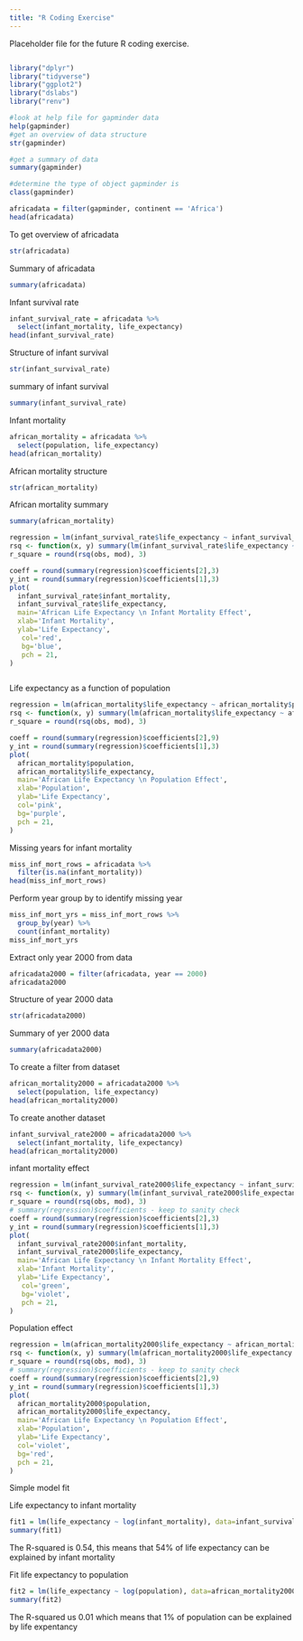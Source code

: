 ```yaml
---
title: "R Coding Exercise"
---
```


Placeholder file for the future R coding exercise.

```r


```

```r
library("dplyr")
library("tidyverse")
library("ggplot2")
library("dslabs")
library("renv")
```

```r
#look at help file for gapminder data
help(gapminder)
#get an overview of data structure
str(gapminder)
```

```r
#get a summary of data
summary(gapminder)
```

```r
#determine the type of object gapminder is
class(gapminder)
```

```r
africadata = filter(gapminder, continent == 'Africa')
head(africadata)
```

To get overview of africadata

```r
str(africadata)
```

Summary of africadata

```r
summary(africadata)
```

Infant survival rate

```r
infant_survival_rate = africadata %>%
  select(infant_mortality, life_expectancy)
head(infant_survival_rate)
```

Structure of infant survival

```r
str(infant_survival_rate)
```

summary of infant survival

```r
summary(infant_survival_rate)
```

Infant mortality

```r
african_mortality = africadata %>%
  select(population, life_expectancy)
head(african_mortality)
```

African mortality structure

```r
str(african_mortality)
```

African mortality summary

```r
summary(african_mortality)
```

```r
regression = lm(infant_survival_rate$life_expectancy ~ infant_survival_rate$infant_mortality)
rsq <- function(x, y) summary(lm(infant_survival_rate$life_expectancy ~ infant_survival_rate$infant_mortality))$r.squared
r_square = round(rsq(obs, mod), 3)

coeff = round(summary(regression)$coefficients[2],3)
y_int = round(summary(regression)$coefficients[1],3)
plot(
  infant_survival_rate$infant_mortality,
  infant_survival_rate$life_expectancy,
  main='African Life Expectancy \n Infant Mortality Effect',
  xlab='Infant Mortality',
  ylab='Life Expectancy',
   col='red', 
   bg='blue', 
   pch = 21,
)
```

```r

```

Life expectancy as a function of population

```r
regression = lm(african_mortality$life_expectancy ~ african_mortality$population)
rsq <- function(x, y) summary(lm(african_mortality$life_expectancy ~ african_mortality$population))$r.squared
r_square = round(rsq(obs, mod), 3)

coeff = round(summary(regression)$coefficients[2],9)
y_int = round(summary(regression)$coefficients[1],3)
plot(
  african_mortality$population,
  african_mortality$life_expectancy,
  main='African Life Expectancy \n Population Effect',
  xlab='Population',
  ylab='Life Expectancy',
  col='pink', 
  bg='purple', 
  pch = 21,
)
```

Missing years for infant mortality

```r
miss_inf_mort_rows = africadata %>%
  filter(is.na(infant_mortality))
head(miss_inf_mort_rows)
```

Perform year group by to identify missing year

```r
miss_inf_mort_yrs = miss_inf_mort_rows %>%
  group_by(year) %>%
  count(infant_mortality)
miss_inf_mort_yrs
```

Extract only year 2000 from data

```r
africadata2000 = filter(africadata, year == 2000)
africadata2000
```

Structure of year 2000 data

```r
str(africadata2000)
```

Summary of yer 2000 data

```r
summary(africadata2000)
```

To create a filter from dataset

```r
african_mortality2000 = africadata2000 %>%
  select(population, life_expectancy)
head(african_mortality2000)
```

To create another dataset

```r
infant_survival_rate2000 = africadata2000 %>%
  select(infant_mortality, life_expectancy)
head(african_mortality2000)
```

infant mortality effect

```r
regression = lm(infant_survival_rate2000$life_expectancy ~ infant_survival_rate2000$infant_mortality)
rsq <- function(x, y) summary(lm(infant_survival_rate2000$life_expectancy ~ infant_survival_rate2000$infant_mortality))$r.squared
r_square = round(rsq(obs, mod), 3)
# summary(regression)$coefficients - keep to sanity check
coeff = round(summary(regression)$coefficients[2],3)
y_int = round(summary(regression)$coefficients[1],3)
plot(
  infant_survival_rate2000$infant_mortality,
  infant_survival_rate2000$life_expectancy,
  main='African Life Expectancy \n Infant Mortality Effect',
  xlab='Infant Mortality',
  ylab='Life Expectancy',
   col='green', 
   bg='violet', 
   pch = 21,
)
```

Population effect

```r
regression = lm(african_mortality2000$life_expectancy ~ african_mortality2000$population)
rsq <- function(x, y) summary(lm(african_mortality2000$life_expectancy ~ african_mortality2000$population))$r.squared
r_square = round(rsq(obs, mod), 3)
# summary(regression)$coefficients - keep to sanity check
coeff = round(summary(regression)$coefficients[2],9)
y_int = round(summary(regression)$coefficients[1],3)
plot(
  african_mortality2000$population,
  african_mortality2000$life_expectancy,
  main='African Life Expectancy \n Population Effect',
  xlab='Population',
  ylab='Life Expectancy',
  col='violet', 
  bg='red', 
  pch = 21,
)
```

Simple model fit

Life expectancy to infant mortality

```r
fit1 = lm(life_expectancy ~ log(infant_mortality), data=infant_survival_rate2000)
summary(fit1)
```

The R-squared is 0.54, this means that 54% of life expectancy can be explained by infant mortality

Fit life expectancy to population

```r
fit2 = lm(life_expectancy ~ log(population), data=african_mortality2000)
summary(fit2)
```

The R-squared us 0.01 which means that 1% of population can be explained by life expentancy
